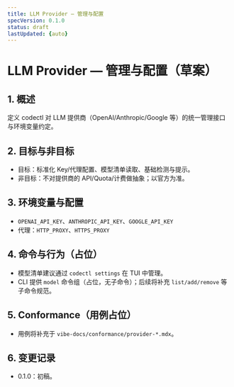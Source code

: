 ```yaml
---
title: LLM Provider — 管理与配置
specVersion: 0.1.0
status: draft
lastUpdated: {auto}
---
```


# LLM Provider — 管理与配置（草案）

## 1. 概述
定义 codectl 对 LLM 提供商（OpenAI/Anthropic/Google 等）的统一管理接口与环境变量约定。

## 2. 目标与非目标
- 目标：标准化 Key/代理配置、模型清单读取、基础检测与提示。
- 非目标：不对提供商的 API/Quota/计费做抽象；以官方为准。

## 3. 环境变量与配置
- `OPENAI_API_KEY`、`ANTHROPIC_API_KEY`、`GOOGLE_API_KEY`
- 代理：`HTTP_PROXY`、`HTTPS_PROXY`

## 4. 命令与行为（占位）
- 模型清单建议通过 `codectl settings` 在 TUI 中管理。
- CLI 提供 `model` 命令组（占位，无子命令）；后续将补充 `list/add/remove` 等子命令规范。

## 5. Conformance（用例占位）
- 用例将补充于 `vibe-docs/conformance/provider-*.mdx`。

## 6. 变更记录
- 0.1.0：初稿。

